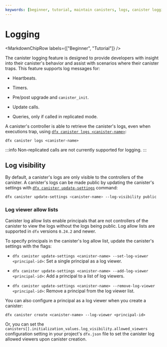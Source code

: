 ```yaml
---
keywords: [beginner, tutorial, maintain canisters, logs, canister logging, logging]
---
```



# Logging

<MarkdownChipRow labels={["Beginner", "Tutorial"]} />



The <GlossaryTooltip>canister</GlossaryTooltip> logging feature is designed to provide developers with insight into their canister's behavior and assist with scenarios where their canister traps. This feature supports log messages for:

- Heartbeats.

- Timers.

- Pre/post upgrade and `canister_init`.

- Update calls.

- Queries, only if called in replicated mode.

A canister's controller is able to retrieve the canister's logs, even when executions trap, using [`dfx canister logs <canister-name>`](/docs/current/developer-docs/developer-tools/cli-tools/cli-reference/dfx-canister#dfx-canister-logs):

```
dfx canister logs <canister-name>
```

:::info
Non-replicated calls are not currently supported for logging.
:::

## Log visibility

By default, a canister's logs are only visible to the controllers of the canister. A canister's logs can be made public by updating the canister's settings with [`dfx canister update-settings`](/docs/current/developer-docs/developer-tools/cli-tools/cli-reference/dfx-canister#dfx-canister-update-settings) command:

```bash
dfx canister update-settings <canister-name> --log-visibility public
```

### Log viewer allow lists

Canister log allow lists enable principals that are not controllers of the canister to view the logs without the logs being public. Log allow lists are supported in `dfx` versions `0.24.2` and newer.

To specify principals in the canister's log allow list, update the canister's settings with the flags:

- `dfx canister update-settings <canister-name> --set-log-viewer <principal-id>`: Set a single principal as a log viewer.

- `dfx canister update-settings <canister-name> --add-log-viewer <principal-id>`: Add a principal to a list of log viewers.

- `dfx canister update-settings <canister-name> --remove-log-viewer <principal-id>`: Remove a principal from the log viewer list.

You can also configure a principal as a log viewer when you create a canister:

```
dfx canister create <canister-name> --log-viewer <principal-id>
```

Or, you can set the `canisters[].initialization_values.log_visibility.allowed_viewers` configuration setting in your project's `dfx.json` file to set the canister log allowed viewers upon canister creation.
